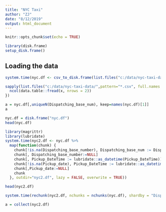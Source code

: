 ```yaml
---
title: "NYC Taxi"
author: "ZJ"
date: "8/12/2019"
output: html_document
---
```


```r
knitr::opts_chunk$set(echo = TRUE)
```



```r
library(disk.frame)
setup_disk.frame()
```

## Loading the data
```r
system.time(nyc.df <- csv_to_disk.frame(list.files("c:/data/nyc-taxi-data/",pattern="*.csv", full.names = T)))
```

```r
sapply(list.files("c:/data/nyc-taxi-data/",pattern="*.csv", full.names = T), function(x) {
  ncol(data.table::fread(x, nrows = 2))
})
```

```r
a = nyc.df[,uniqueN(Dispatching_base_num), keep=names(nyc.df)[1]]
a
```


```r
nyc.df = disk.frame("nyc.df")
head(nyc.df)
```
```r
library(magrittr)
library(lubridate)
system.time(nyc2.df <- nyc.df %>%
  map(function(chunk) {
    chunk[!is.na(Dispatching_base_number), Dispatching_base_num := Dispatching_base_number]
    chunk[, Dispatching_base_number:=NULL]
    chunk[, Pickup_DateTime := lubridate::as_datetime(Pickup_DateTime)]
    chunk[!is.na(Pickup_date), Pickup_DateTime := lubridate::as_datetime(Pickup_date)]
    chunk[,Pickup_date:=NULL]
    chunk
  }, outdir="nyc2.df", lazy = FALSE, overwrite = TRUE))
```
```r
head(nyc2.df)
```
```r
system.time(rechunk(nyc2.df, nchunks = nchunks(nyc.df), shardby = "Dispatching_base_num"))
```

```r
a = collect(nyc2.df)
```